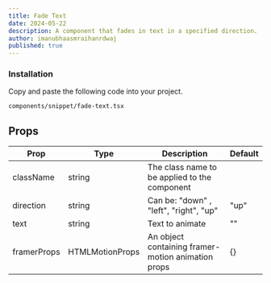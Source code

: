 ```yaml
---
title: Fade Text
date: 2024-05-22
description: A component that fades in text in a specified direction.
author: imanubhaasmraihanrdwaj
published: true
---
```


<ComponentPreview name="fade-text-demo" />

<Steps>

### Installation

Copy and paste the following code into your project.

```text
components/snippet/fade-text.tsx
```

<ComponentSource name="fade-text" />

</Steps>

## Props

| Prop        | Type            | Description                                        | Default |
| ----------- | --------------- | -------------------------------------------------- | ------- |
| className   | string          | The class name to be applied to the component      |         |
| direction   | string          | Can be: "down" , "left", "right", "up"             | "up"    |
| text        | string          | Text to animate                                    | ""      |
| framerProps | HTMLMotionProps | An object containing framer-motion animation props | {}      |
